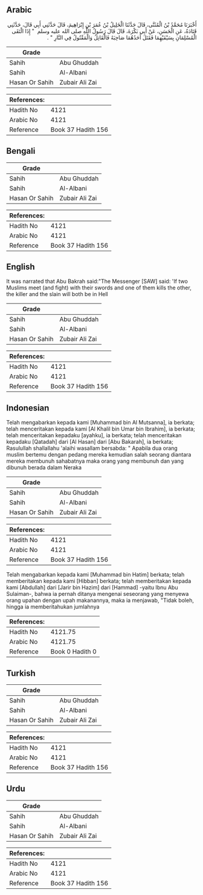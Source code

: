 ## Arabic


<div dir="rtl" lang="ar" style={{fontSize:'larger',backgroundColor:'#f8f9fa',padding:20}}>
أَخْبَرَنَا مُحَمَّدُ بْنُ الْمُثَنَّى، قَالَ حَدَّثَنَا الْخَلِيلُ بْنُ عُمَرَ بْنِ إِبْرَاهِيمَ، قَالَ حَدَّثَنِي أَبِي قَالَ، حَدَّثَنِي قَتَادَةُ، عَنِ الْحَسَنِ، عَنْ أَبِي بَكْرَةَ، قَالَ قَالَ رَسُولُ اللَّهِ صلى الله عليه وسلم ‏ "‏ إِذَا الْتَقَى الْمُسْلِمَانِ بِسَيْفَيْهِمَا فَقَتَلَ أَحَدُهُمَا صَاحِبَهُ فَالْقَاتِلُ وَالْمَقْتُولُ فِي النَّارِ ‏"‏ ‏.‏
</div>
<div style={{backgroundColor:'#f8f9fa',padding:20, marginBottom: 10}}><table> <thead> <tr> <th>Grade</th> <th></th> </tr> </thead> <tbody> <tr><td>Sahih</td><td>Abu Ghuddah</td></tr><tr><td>Sahih</td><td>Al-Albani</td></tr><tr><td>Hasan Or Sahih</td><td>Zubair Ali Zai</td></tr></tbody></table><table> <thead> <tr> <th>References:</th> <th></th> </tr> </thead> <tbody><tr><td>Hadith No</td><td>4121</td></tr><tr><td>Arabic No</td><td>4121</td></tr><tr><td>Reference</td><td>Book 37 Hadith 156</td></tr></tbody></table></div>

## Bengali


<div dir="ltr" lang="bn" style={{fontSize:'larger',backgroundColor:'#f8f9fa',padding:20}}>

</div>
<div style={{backgroundColor:'#f8f9fa',padding:20, marginBottom: 10}}><table> <thead> <tr> <th>Grade</th> <th></th> </tr> </thead> <tbody> <tr><td>Sahih</td><td>Abu Ghuddah</td></tr><tr><td>Sahih</td><td>Al-Albani</td></tr><tr><td>Hasan Or Sahih</td><td>Zubair Ali Zai</td></tr></tbody></table><table> <thead> <tr> <th>References:</th> <th></th> </tr> </thead> <tbody><tr><td>Hadith No</td><td>4121</td></tr><tr><td>Arabic No</td><td>4121</td></tr><tr><td>Reference</td><td>Book 37 Hadith 156</td></tr></tbody></table></div>

## English


<div dir="ltr" lang="en" style={{fontSize:'larger',backgroundColor:'#f8f9fa',padding:20}}>
It was narrated that Abu Bakrah said:"The Messenger [SAW] said: 'If two Muslims meet (and fight) with their swords and one of them kills the other, the killer and the slain will both be in Hell
</div>
<div style={{backgroundColor:'#f8f9fa',padding:20, marginBottom: 10}}><table> <thead> <tr> <th>Grade</th> <th></th> </tr> </thead> <tbody> <tr><td>Sahih</td><td>Abu Ghuddah</td></tr><tr><td>Sahih</td><td>Al-Albani</td></tr><tr><td>Hasan Or Sahih</td><td>Zubair Ali Zai</td></tr></tbody></table><table> <thead> <tr> <th>References:</th> <th></th> </tr> </thead> <tbody><tr><td>Hadith No</td><td>4121</td></tr><tr><td>Arabic No</td><td>4121</td></tr><tr><td>Reference</td><td>Book 37 Hadith 156</td></tr></tbody></table></div>

## Indonesian


<div dir="ltr" lang="id" style={{fontSize:'larger',backgroundColor:'#f8f9fa',padding:20}}>
Telah mengabarkan kepada kami [Muhammad bin Al Mutsanna], ia berkata; telah menceritakan kepada kami [Al Khalil bin Umar bin Ibrahim], ia berkata; telah menceritakan kepadaku [ayahku], ia berkata; telah menceritakan kepadaku [Qatadah] dari [Al Hasan] dari [Abu Bakarah], ia berkata; Rasulullah shallallahu 'alaihi wasallam bersabda: " Apabila dua orang muslim bertemu dengan pedang mereka kemudian salah seorang diantara mereka membunuh sahabatnya maka orang yang membunuh dan yang dibunuh berada dalam Neraka
</div>
<div style={{backgroundColor:'#f8f9fa',padding:20, marginBottom: 10}}><table> <thead> <tr> <th>Grade</th> <th></th> </tr> </thead> <tbody> <tr><td>Sahih</td><td>Abu Ghuddah</td></tr><tr><td>Sahih</td><td>Al-Albani</td></tr><tr><td>Hasan Or Sahih</td><td>Zubair Ali Zai</td></tr></tbody></table><table> <thead> <tr> <th>References:</th> <th></th> </tr> </thead> <tbody><tr><td>Hadith No</td><td>4121</td></tr><tr><td>Arabic No</td><td>4121</td></tr><tr><td>Reference</td><td>Book 37 Hadith 156</td></tr></tbody></table></div>


<div dir="ltr" lang="id" style={{fontSize:'larger',backgroundColor:'#f8f9fa',padding:20}}>
Telah mengabarkan kepada kami [Muhammad bin Hatim] berkata; telah memberitakan kepada kami [Hibban] berkata; telah memberitakan kepada kami [Abdullah] dari [Jarir bin Hazim] dari [Hammad] -yaitu Ibnu Abu Sulaiman-, bahwa ia pernah ditanya mengenai seseorang yang menyewa orang upahan dengan upah makanannya, maka ia menjawab, "Tidak boleh, hingga ia memberitahukan jumlahnya
</div>
<div style={{backgroundColor:'#f8f9fa',padding:20, marginBottom: 10}}><table> <thead> <tr> <th>References:</th> <th></th> </tr> </thead> <tbody><tr><td>Hadith No</td><td>4121.75</td></tr><tr><td>Arabic No</td><td>4121.75</td></tr><tr><td>Reference</td><td>Book 0 Hadith 0</td></tr></tbody></table></div>

## Turkish


<div dir="ltr" lang="tr" style={{fontSize:'larger',backgroundColor:'#f8f9fa',padding:20}}>

</div>
<div style={{backgroundColor:'#f8f9fa',padding:20, marginBottom: 10}}><table> <thead> <tr> <th>Grade</th> <th></th> </tr> </thead> <tbody> <tr><td>Sahih</td><td>Abu Ghuddah</td></tr><tr><td>Sahih</td><td>Al-Albani</td></tr><tr><td>Hasan Or Sahih</td><td>Zubair Ali Zai</td></tr></tbody></table><table> <thead> <tr> <th>References:</th> <th></th> </tr> </thead> <tbody><tr><td>Hadith No</td><td>4121</td></tr><tr><td>Arabic No</td><td>4121</td></tr><tr><td>Reference</td><td>Book 37 Hadith 156</td></tr></tbody></table></div>

## Urdu


<div dir="rtl" lang="ur" style={{fontSize:'larger',backgroundColor:'#f8f9fa',padding:20}}>

</div>
<div style={{backgroundColor:'#f8f9fa',padding:20, marginBottom: 10}}><table> <thead> <tr> <th>Grade</th> <th></th> </tr> </thead> <tbody> <tr><td>Sahih</td><td>Abu Ghuddah</td></tr><tr><td>Sahih</td><td>Al-Albani</td></tr><tr><td>Hasan Or Sahih</td><td>Zubair Ali Zai</td></tr></tbody></table><table> <thead> <tr> <th>References:</th> <th></th> </tr> </thead> <tbody><tr><td>Hadith No</td><td>4121</td></tr><tr><td>Arabic No</td><td>4121</td></tr><tr><td>Reference</td><td>Book 37 Hadith 156</td></tr></tbody></table></div>